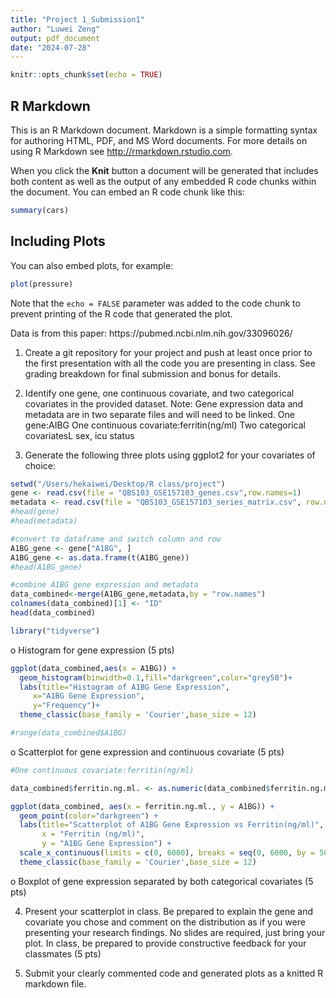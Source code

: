 ```yaml
---
title: "Project 1_Submission1"
author: "Luwei Zeng"
output: pdf_document
date: "2024-07-28"
---
```


```r
knitr::opts_chunk$set(echo = TRUE)
```

## R Markdown

This is an R Markdown document. Markdown is a simple formatting syntax for authoring HTML, PDF, and MS Word documents. For more details on using R Markdown see <http://rmarkdown.rstudio.com>.

When you click the **Knit** button a document will be generated that includes both content as well as the output of any embedded R code chunks within the document. You can embed an R code chunk like this:

```r
summary(cars)
```

## Including Plots

You can also embed plots, for example:

```r
plot(pressure)
```

Note that the `echo = FALSE` parameter was added to the code chunk to prevent printing of the R code that generated the plot.

Data is from this paper: https://pubmed.ncbi.nlm.nih.gov/33096026/

1. Create a git repository for your project and push at least once prior to the first presentation with all the code you are presenting in class. See grading breakdown for final submission and bonus for details.

2. Identify one gene, one continuous covariate, and two categorical covariates in the provided dataset. Note: Gene expression data and metadata are in two separate files and will need to be linked.
One gene:AIBG
One continuous covariate:ferritin(ng/ml)
Two categorical covariatesL sex, icu status

3. Generate the following three plots using ggplot2 for your covariates of choice:
```r
setwd("/Users/hekaiwei/Desktop/R class/project")
gene <- read.csv(file = "QBS103_GSE157103_genes.csv",row.names=1)
metadata <- read.csv(file = "QBS103_GSE157103_series_matrix.csv", row.names = 1)
#head(gene)
#head(metadata)

#convert to dataframe and switch column and row
A1BG_gene <- gene["A1BG", ]
A1BG_gene <- as.data.frame(t(A1BG_gene))
#head(A1BG_gene)

#combine A1BG gene expression and metadata
data_combined<-merge(A1BG_gene,metadata,by = "row.names")
colnames(data_combined)[1] <- "ID"
head(data_combined)


```

```r
library("tidyverse")
```

o Histogram for gene expression (5 pts)
```r
ggplot(data_combined,aes(x = A1BG)) +
  geom_histogram(binwidth=0.1,fill="darkgreen",color="grey50")+
  labs(title="Histogram of A1BG Gene Expression",
     x="A1BG Gene Expression",
     y="Frequency")+
  theme_classic(base_family = 'Courier',base_size = 12)

#range(data_combined$A1BG)
```

o Scatterplot for gene expression and continuous covariate (5 pts)
```r
#One continuous covariate:ferritin(ng/ml)

data_combined$ferritin.ng.ml. <- as.numeric(data_combined$ferritin.ng.ml.)

ggplot(data_combined, aes(x = ferritin.ng.ml., y = A1BG)) +
  geom_point(color="darkgreen") +
  labs(title="Scatterplot of A1BG Gene Expression vs Ferritin(ng/ml)",
       x = "Ferritin (ng/ml)",
       y = "A1BG Gene Expression") +
  scale_x_continuous(limits = c(0, 6000), breaks = seq(0, 6000, by = 500)) +
  theme_classic(base_family = 'Courier',base_size = 12)

```

o Boxplot of gene expression separated by both categorical covariates (5 pts)


4. Present your scatterplot in class. Be prepared to explain the gene and covariate you chose and comment on the distribution as if you were presenting your research findings. No slides are required, just bring your plot. In class, be prepared to provide constructive feedback for your classmates (5 pts)

5. Submit your clearly commented code and generated plots as a knitted R markdown file.
